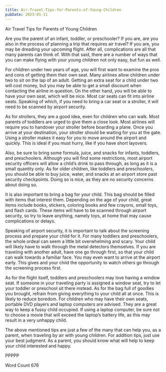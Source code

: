 ```yaml
---
title: Air-Travel-Tips-for-Parents-of-Young-Children
pubDate: 2023-01-11
---
```


Air Travel Tips for Parents of Young Children

Are you the parent of an infant, toddler, or preschooler?  If you are, are you also in the process of planning a trip that requires air travel?  If you are, you may be dreading your upcoming flight.  After all, complications are all that many parents can think of.  With that said, there are a number of ways that you can make flying with your young children not only easy, but fun as well.

For children under two years of age, you will first want to examine the pros and cons of getting them their own seat.  Many airlines allow children under two to sit on the lap of an adult.  Getting an extra seat for a child under two will cost money, but you may be able to get a small discount when contacting the airline in question.  On the other hand, you will be able to have your own seat, which will be nice.  Most car seats can fit into airline seats.  Speaking of which, if you need to bring a car seat or a stroller, it will need to be scanned by airport security.

As for strollers, they are a good idea, even for children who can walk.  Most parents of toddlers are urged to give them a close look.  Most airlines will require you to handover your stroller before boarding a plane.  Once you arrive at your destination, your stroller should be waiting for you at the gate.  Using a stroller makes it easy for you to move around the airport and quickly.  This is ideal if you must hurry, like if you have short layovers.

Also, be sure to bring some formula, juice, and snacks for infants, toddlers, and preschoolers.  Although you will find some restrictions, most airport security officers will allow a child’s drink to pass through, as long as it is a small quantity only.  As for older children, like toddlers and preschoolers, you should be able to buy juice, water, and snacks at an airport store past security checkpoints.  Doing so is nice, as they are no security concerns about doing so.

It is also important to bring a bag for your child.  This bag should be filled with items that interest them.  Depending on the age of your child, great items include books, stickers, coloring books and few crayons, small toys, and flash cards.  These items will have to be scanned through airport security, so try to leave anything, namely toys, at home that may cause complications or delays.

Speaking of airport security, it is important to talk about the screening process and prepare your child for it.  For many toddlers and preschoolers, the whole ordeal can seem a little bit overwhelming and scary.  Your child will likely have to walk through the metal detectors themselves.  If you are traveling with another adult, have one go through first, so that your child can walk towards a familiar face.  You may even want to arrive at the airport early.  This gives and your child the opportunity to watch others go through the screening process first.

As for the flight itself, toddlers and preschoolers may love having a window seat.  If someone in your traveling party is assigned a window seat, try to let your toddler or preschool sit there instead.  As for the bag full of goodies you brought, refrain from giving everything to your child all at once.  This is likely to reduce boredom.  For children who may have their own seats, portable DVD players and laptop computers are advised.  They are a great way to keep a fussy child occupied.  If using a laptop computer, be sure not to choose a movie that will exceed the laptop’s battery life, as this may result in a very unhappy child.

The above mentioned tips are just a few of the many that can help you, as a parent, when traveling by air with young children.  For addition tips, just use your best judgment.  As a parent, you should know what will help to keep your child interested and happy.

PPPPP

Word Count 676